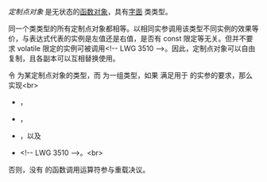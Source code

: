 {{cpp/named req/title|CustomizationPointObject|notes={{mark since c++20}}}}
{{cpp/named req/navbar}}

''定制点对象'' 是无状态的[[cpp/named req/FunctionObject|函数对象]]，具有[[cpp/named req/LiteralType|字面]] {{lconcept|semiregular}} 类类型。

同一个类类型的所有定制点对象都相等。以相同实参调用该类型不同实例的效果等价，与表达式代表的实例是左值还是右值，是否有 const 限定等无关。但并不要求 volatile 限定的实例可被调用&lt;!-- LWG 3510 --&gt;。因此，定制点对象可以自由复制，且各副本可以互相替换使用。

令 {{tt|Fn}} 为某定制点对象的类型，而 {{tt|Args...}} 为一组类型，如果 {{c|std::declval&lt;Args&gt;()...}} 满足用于 {{tt|Fn}} 的实参的要求，那么 {{tt|Fn}} 实现&lt;br&gt;
* {{c|std::invocable&lt;Fn, Args...&gt;}}，
* {{c|std::invocable&lt;const Fn, Args...&gt;}}，
* {{c|std::invocable&lt;Fn&amp;, Args...&gt;}}，以及
* {{c|std::invocable&lt;const Fn&amp;, Args...&gt;}}&lt;!-- LWG 3510 --&gt;。&lt;br&gt;
否则，没有 {{tt|Fn}} 的函数调用运算符参与重载决议。

{{langlinks|de|en|es|fr|it|ja|pt|ru}}